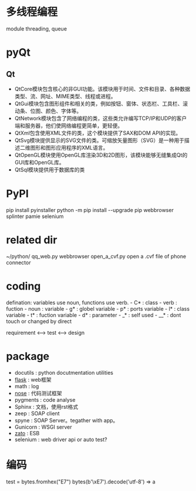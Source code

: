 
= 多线程编程 =
module threading, queue

{{{ python
    from threading import Thread
    from queue import Queue
    
    q = Queue()
    
    def work():
        item = q.get()
        do_work(item)
        q.task_done()
        
    q.put(item)
    t = Thread(target=work)
    t.start()
    t.join()
    q.join()
}}}

= pyQt =
== Qt ==
* QtCore模块包含核心的非GUI功能。该模块用于时间、文件和目录、各种数据类型、流、网址、MIME类型、线程或进程。
* QtGui模块包含图形组件和相关的类，例如按钮、窗体、状态栏、工具栏、滚动条、位图、颜色、字体等。
* QtNetwork模块包含了网络编程的类，这些类允许编写TCP/IP和UDP的客户端和服务器，他们使网络编程更简单，更轻便。
* QtXml包含使用XML文件的类，这个模块提供了SAX和DOM API的实现。
* QtSvg模块提供显示的SVG文件的类。可缩放矢量图形（SVG）是一种用于描述二维图形和图形应用程序的XML语言。
* QtOpenGL模块使用OpenGL库渲染3D和2D图形，该模块能够无缝集成Qt的GUI库和OpenGL库。
* QtSql模块提供用于数据库的类
= PyPI =
pip install pyinstaller
python -m pip install --upgrade pip
webbrowser splinter pamie selenium
= related dir =
~/python/
qq_web.py webbrowser 
open_a_cvf.py open a .cvf file of phone connector
= coding =
defination: variables use noun, functions use verb.
- C*	: class
- verb	: fuction
- noun  : variable
- g*	: globel variable
- p*	: ports variable
- l*	: class variable
- t*	: fuction variable
- d*	: parameter
- _*	: self used
- __*	: dont touch or changed by direct

requirement <--> test <--> design

= package =
* docutils  : python docutmentation utilities
* [[python/flask|flask]] : web框架
* math  : log
* [[python/nose|nose]]  : 代码测试框架
* pygments  : code analyse
* Sphinx    : 文档，使用rst格式
* zeep  : SOAP client
* spyne : SOAP Server。tegather with app。
* Gunicorn  : WSGI server
* [[python/zato|zato]]  : ESB
* selenium : web driver api or auto test?

= 编码 =
test = bytes.fromhex("E7")
bytes(b'\xE7').decode('utf-8') => a
